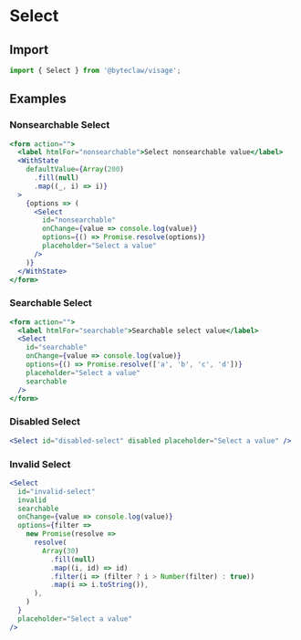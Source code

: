 # Select

## Import

```js transpile=false
import { Select } from '@byteclaw/visage';
```

## Examples

### Nonsearchable Select

```jsx live=true
<form action="">
  <label htmlFor="nonsearchable">Select nonsearchable value</label>
  <WithState
    defaultValue={Array(200)
      .fill(null)
      .map((_, i) => i)}
  >
    {options => (
      <Select
        id="nonsearchable"
        onChange={value => console.log(value)}
        options={() => Promise.resolve(options)}
        placeholder="Select a value"
      />
    )}
  </WithState>
</form>
```

### Searchable Select

```jsx live=true
<form action="">
  <label htmlFor="searchable">Searchable select value</label>
  <Select
    id="searchable"
    onChange={value => console.log(value)}
    options={() => Promise.resolve(['a', 'b', 'c', 'd'])}
    placeholder="Select a value"
    searchable
  />
</form>
```

### Disabled Select

```jsx live=true
<Select id="disabled-select" disabled placeholder="Select a value" />
```

### Invalid Select

```jsx live=true
<Select
  id="invalid-select"
  invalid
  searchable
  onChange={value => console.log(value)}
  options={filter =>
    new Promise(resolve =>
      resolve(
        Array(30)
          .fill(null)
          .map((i, id) => id)
          .filter(i => (filter ? i > Number(filter) : true))
          .map(i => i.toString()),
      ),
    )
  }
  placeholder="Select a value"
/>
```
